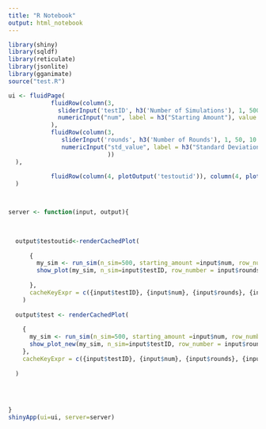 ```yaml
---
title: "R Notebook"
output: html_notebook
---
```


```r
library(shiny)
library(sqldf)
library(reticulate)
library(jsonlite)
library(gganimate)
source("test.R")
```

```r


ui <- fluidPage(
            fluidRow(column(3,
              sliderInput('testID', h3('Number of Simulations'), 1, 500, 10 , step = 5,), 
              numericInput("num", label = h3("Starting Amount"), value = 100)
            ), 
            fluidRow(column(3, 
               sliderInput('rounds', h3('Number of Rounds'), 1, 50, 10 , step = 2),
               numericInput("std_value", label = h3("Standard Deviation"), value = .2)  
                            ))
  ),
                
            fluidRow(column(4, plotOutput('testoutid')), column(4, plotOutput("test")))
  )  



server <- function(input, output){
  
  

  output$testoutid<-renderCachedPlot(
    
      {
        my_sim <- run_sim(n_sim=500, starting_amount =input$num, row_number=50, std=input$std_value)
        show_plot(my_sim, n_sim=input$testID, row_number = input$rounds, starting_amount = input$num)
        
      },
      cacheKeyExpr = c({input$testID}, {input$num}, {input$rounds}, {input$std_value})
    )
  
  output$test <- renderCachedPlot(
    
    {
      my_sim <- run_sim(n_sim=500, starting_amount =input$num, row_number=50, std=input$std_value)
      show_plot_new(my_sim, n_sim=input$testID, row_number = input$rounds, starting_amount = input$num)
    }, 
    cacheKeyExpr = c({input$testID}, {input$num}, {input$rounds}, {input$std_value})
    
  )
  
  

  
}
shinyApp(ui=ui, server=server)

```

